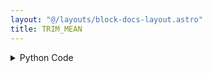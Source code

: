 ```yaml
---
layout: "@/layouts/block-docs-layout.astro"
title: TRIM_MEAN
---
```



<PythonDocsDisplay docstring={docstring} />
<AppDisplay app={app} />

<details>
<summary>Python Code</summary>
```python
from flojoy import OrderedPair, flojoy, Matrix, Scalar
import numpy as np
from collections import namedtuple
from typing import Literal

import scipy.stats


@flojoy
def TRIM_MEAN(
    default: OrderedPair | Matrix,
    proportiontocut: float = 0.1,
    axis: int = 0,
) -> OrderedPair | Matrix | Scalar:
    """The TRIM_MEAN node is based on a numpy or scipy function.

    The description of that function is as follows:

        Return the mean of an array after trimming distribution from both tails.

        If `proportiontocut` = 0.1, slices off 'leftmost' and 'rightmost' 10% of scores.
        The input is sorted before slicing.
        Slices off less if proportion results in a non-integer slice index (i.e. conservatively slices off 'proportiontocut').

    Parameters
    ----------
    a : array_like
        Input array.
    proportiontocut : float
        Fraction to cut off of both tails of the distribution.
    axis : int, optional
        Axis along which the trimmed means are computed.
        Default is 0.
        If None, compute over the whole array 'a'.

    Returns
    -------
    DataContainer
        type 'ordered pair', 'scalar', or 'matrix'
    """

    result = scipy.stats.trim_mean(
        a=default.y,
        proportiontocut=proportiontocut,
        axis=axis,
    )

    if isinstance(result, np.ndarray):
        result = OrderedPair(x=default.x, y=result)
    else:
        assert isinstance(
            result, np.number | float | int
        ), f"Expected np.number, float or int for result, got {type(result)}"
        result = Scalar(c=float(result))

    return result

```
[Find this Flojoy Block on GitHub](https://github.com/flojoy-ai/blocks/blob/main/blocks/SCIPY/STATS/TRIM_MEAN/TRIM_MEAN.py)
</details>


## Example
